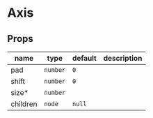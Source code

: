 
# Axis

## Props

|name|type|default|description|
|----|----|-------|-----------|
|pad|`number`|`0`||
|shift|`number`|`0`||
|size&#42;|`number`|||
|children|`node`|`null`||



